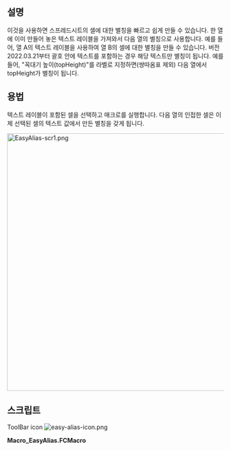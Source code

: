 <languages/>

<div class="mw-translate-fuzzy">
{{Macro
|Name=Macro EasyAlias
|Icon=easy-alias-icon.png
|Description=이 기능을 사용하면 스프레드시트의 셀에 대한 별칭을 빠르고 쉽게 만들 수 있습니다. 이는 한 열에 이미 만들어 놓은 텍스트 레이블을 가져와서 다음 열의 별칭으로 사용합니다.
|Author=TheMarkster
|Version=2023.11.06
|Date=2023-11-06
|FCVersion=0.21
|Download=[https://www.freecadweb.org/wiki/images/5/5e/Easy-alias-icon.png ToolBar Icon]
}}
</div>

<span id="Description"></span>
==설명==

이것을 사용하면 스프레드시트의 셀에 대한 별칭을 빠르고 쉽게 만들 수 있습니다. 한 열에 이미 만들어 놓은 텍스트 레이블을 가져와서 다음 열의 별칭으로 사용합니다. 예를 들어, 열 A의 텍스트 레이블을 사용하여 열 B의 셀에 대한 별칭을 만들 수 있습니다. 버전 2022.03.21부터 괄호 안에 텍스트를 포함하는 경우 해당 텍스트만 별칭이 됩니다. 예를 들어, "꼭대기 높이(topHeight)"를 라벨로 지정하면(쌍따옴표 제외) 다음 열에서 topHeight가 별칭이 됩니다.

<span id="Usage"></span>
==용법==

텍스트 레이블이 포함된 셀을 선택하고 매크로를 실행합니다. 다음 열의 인접한 셀은 이제 선택된 셀의 텍스트 값에서 만든 별칭을 갖게 됩니다.

[[File:EasyAlias-scr1.png|600px]]
{{Caption|EasyAlias screenshot1, 열 A의 텍스트 레이블은 열 B의 별칭을 만드는 데 사용됩니다.}}

<span id="Script"></span>
==스크립트==

ToolBar icon [[Image:easy-alias-icon.png]]

'''Macro_EasyAlias.FCMacro'''

{{MacroCode|code=
# -*- coding: utf-8 -*-
import FreeCAD
import re
from PySide import QtGui

"""
EasyAlias.FCMacro.py

This macro can be used to easily create aliases based on the contents of selected spreadsheet
cells in the previous column. As an example, suppose you wish to have the following:

A1: content = 'radius', B1: content = '5', alias = 'radius'
A2: content = 'height', B1: content = '15', alias = 'height'

The traditional way to set this up would be:
Select A1
Enter radius
Select B1
Enter 5
Right-click B1
Select properties
Select Alias
Enter radius
click OK
Select A2
Enter height
Select B2
Enter 15
Right-click B2
Select Properties
Select Alias
Enter height
Click OK

Using this macro, the work flow becomes:
Select A1
Enter radius
Select B1
Enter 5
Select A2
Enter height
Select B2
Enter 15
Select A1 through A2
Run the EasyAlias macro
Done

"""

__title__ = "EasyAlias"
__author__ = "TheMarkster and rosta"
__url__ = "https://wiki.freecadweb.org/Macro_EasyAlias"
__Wiki__ = "https://wiki.freecadweb.org/Macro_EasyAlias"
__date__ = "2024.12.24" #year.month.date
__version__ = __date__
__icon__ = "https://www.freecadweb.org/wiki/images/5/5e/Easy-alias-icon.png"

CELL_ADDR_RE = re.compile(r"([A-Za-z]+)([1-9]\d*)")
CUSTOM_ALIAS_RE = re.compile(r".*\((.*)\)")
MAGIC_NUMBER = 64
REPLACEMENTS = {
    " ": "_",
    ".": "_",
    "ä": "ae",
    "ö": "oe",
    "ü": "ue",
    "Ä": "Ae",
    "Ö": "Oe",
    "Ü": "Ue",
    "ß": "ss",
    "'": ""
}

def getSpreadsheets():
    """
    Returns a set of selected spreadsheets in the active document or None if none is selected.
    :returns: a set of selected spreadsheets in the active document or None if none is selected
    :rtype: set
    """

    spreadsheets = set()
    for selectedObject in Gui.Selection.getSelection():
        if selectedObject.TypeId == 'Spreadsheet::Sheet':
            spreadsheets.add(selectedObject)
        elif selectedObject.TypeId == "App::Link":
            linkedObject = selectedObject.LinkedObject
            if linkedObject.TypeId == 'Spreadsheet::Sheet':
                spreadsheets.add(linkedObject)
    if spreadsheets:
        return spreadsheets
    else:
        # check if there is only one spreadsheet and use that one if none are selected
        doc = FreeCAD.ActiveDocument
        if not doc:
            return spreadsheets
        all_spreadsheets = [obj for obj in doc.Objects if obj.isDerivedFrom("Spreadsheet::Sheet")]
        if len(all_spreadsheets) == 1:
            return set(all_spreadsheets)
    return spreadsheets

# The original implementatin of a1_to_rowcol and rowcol_to_a1 can be found here:
# https://github.com/burnash/gspread/blob/master/gspread/utils.py

def a1_to_rowcol(label:str):
    """Translates a cell's address in A1 notation to a tuple of integers.
    :param str label: A cell label in A1 notation, e.g. 'B1'. Letter case is ignored.
    :returns: a tuple containing `row` and `column` numbers. Both indexed from 1 (one).
    :rtype: tuple
    Example:
    >>> a1_to_rowcol('A1')
    (1, 1)
    """

    match = CELL_ADDR_RE.match(label)

    row = int(match.group(2))

    column_label = match.group(1).upper()
    column = 0
    for i, c in enumerate(reversed(column_label)):
        column += (ord(c) - MAGIC_NUMBER) * (26**i)

    return (row, column)

def rowcol_to_a1(row:int, column:int):
    """Translates a row and column cell address to A1 notation.
    :param row: The row of the cell to be converted. Rows start at index 1.
    :type row: int, str
    :param col: The column of the cell to be converted. Columns start at index 1.
    :type row: int, str
    :returns: a string containing the cell's coordinates in A1 notation.
    Example:
    >>> rowcol_to_a1(1, 1)
    A1
    """

    row = int(row)

    column = int(column)
    dividend = column
    column_label = ""
    while dividend:
        (dividend, mod) = divmod(dividend, 26)
        if mod == 0:
            mod = 26
            dividend -= 1
        column_label = chr(mod + MAGIC_NUMBER) + column_label

    label = "{}{}".format(column_label, row)

    return label

def textToAlias(text:str):
    # support for custom aliases between parentheses
    match = CUSTOM_ALIAS_RE.match(text)
    if match:
        return match.group(1)

    for character in REPLACEMENTS:
        text = text.replace(character,REPLACEMENTS.get(character))
    return text

def main():
    spreadsheets = getSpreadsheets()
    if not spreadsheets:
        QtGui.QMessageBox.critical(None, "Error",
            "No spreadsheet selected.\nPlease select a spreadsheet in the tree view.")
        return
    for spreadsheet in spreadsheets:
        for selectedCell in spreadsheet.ViewObject.getView().selectedCells():
            contents = spreadsheet.getContents(selectedCell) #get() throws exception on empty cell
            if contents:
                contents = spreadsheet.get(selectedCell)
                alias = textToAlias(contents)
                row, column = a1_to_rowcol(selectedCell)
                nextCell = rowcol_to_a1(row, column + 1)
                try:
                    spreadsheet.setAlias(nextCell, alias)
                except:
                    QtGui.QMessageBox.critical(None, "Error",
                        "Unable to set alias <i>" + alias + "</i> at cell " + nextCell +
                        "<br>in spreadsheet <i>" + spreadsheet.FullName + "</i>." +
                        "<br><br><b>Remember, aliases cannot begin with a numeral or an " +
                        "underscore or contain any invalid characters.</b>")

    App.ActiveDocument.recompute()

main()
}}